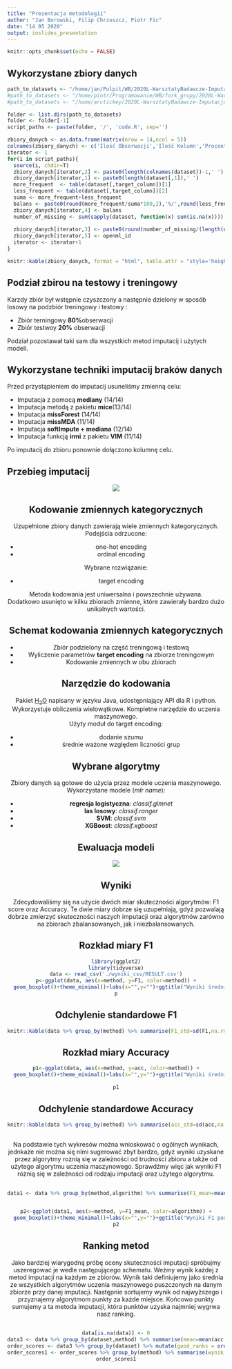 ```yaml
---
title: "Prezentacja metodologii"
author: "Jan Borowski, Filip Chrzuszcz, Piotr Fic"
date: "14 05 2020"
output: ioslides_presentation
---
```


```r
knitr::opts_chunk$set(echo = FALSE)
```

## Wykorzystane zbiory danych  

```r
path_to_datasets <- "/home/jan/Pulpit/WB/2020L-WarsztatyBadawcze-Imputacja/datasets/"
#path_to_datasets <- "/home/piotr/Programowanie/WB/fork_grupy/2020L-WarsztatyBadawcze-Imputacja/datasets"
#path_to_datasets <- "/home/arctickey/2020L-WarsztatyBadawcze-Imputacja/datasets"

folder <- list.dirs(path_to_datasets)
folder <- folder[-1]
script_paths <- paste(folder, '/', 'code.R', sep='')

zbiory_danych <- as.data.frame(matrix(nrow = 14,ncol = 5))
colnames(zbiory_danych) <- c('Ilość Obserwacji','Ilość Kolumn','Procent braków danych','Balans Klas','Openml_ID')
iterator <- 1 
for(i in script_paths){
  source(i, chdir=T)
  zbiory_danych[iterator,2] <- paste0(length(colnames(dataset))-1,' ')
  zbiory_danych[iterator,1] <- paste0(length(dataset[,1]),' ')
  more_frequent  <- table(dataset[,target_column])[1]
  less_frequent <- table(dataset[,target_column])[2]
  suma <- more_frequent+less_frequent
  balans <- paste0(round(more_frequent/suma*100,2),'%/',round(less_frequent/suma*100,2),'%')
  zbiory_danych[iterator,4] <- balans
  number_of_missing <- sum(sapply(dataset, function(x) sum(is.na(x))))
  
  zbiory_danych[iterator,3] <- paste0(round(number_of_missing/(length(dataset[,1])*(length(colnames(dataset))-1)),2),'%')
  zbiory_danych[iterator,5] <- openml_id
  iterator <- iterator+1
}

knitr::kable(zbiory_danych, format = "html", table.attr = "style='height:40%;'")
```
## Podział zbirou na testowy i treningowy 
Karzdy zbiór był wstępnie czyszczony a następnie dzielony w sposób losowy na podzbiór treningowy i testowy : 

- Zbiór terningowy **80%**obserwacji 
- Zbiór testwoy **20%** obserwacji

Podział pozostawał taki sam dla wszystkich metod imputacij i użytych modeli.

## Wykorzystane techniki imputacij braków danych 
Przed przystąpieniem do imputacij usuneliśmy zmienną celu:

- Imputacja z pomocą **mediany** (14/14)
- Imputacja metodą z pakietu **mice**(13/14)
- Imputacja **missForest** (14/14)
- Imputacja **missMDA** (11/14)
- Imputacja **softImpute + mediana** (12/14)
- Imputacja funkcją **irmi** z pakietu **VIM** (11/14) 

Po imputacij do zbioru ponownie dołączono kolumnę celu.

## Przebieg imputacij 

<center>
![](diagram_imput.png)


## Kodowanie zmiennych kategorycznych

Uzupełnione zbiory danych zawierają wiele zmiennych kategorycznych. Podejścia odrzucone:

- one-hot encoding
- ordinal encoding

Wybrane rozwiązanie:

- target encoding

Metoda kodowania jest uniwersalna i powszechnie używana.  
Dodatkowo usunięto w kilku zbiorach zmienne, które zawierały
bardzo dużo unikalnych wartości.

## Schemat kodowania zmiennych kategorycznych

- Zbiór podzielony na część treningową i testową
- Wyliczenie parametrów **target encoding** na zbiorze treningowym
- Kodowanie zmiennych w obu zbiorach

## Narzędzie do kodowania

Pakiet [H<sub>2</sub>O](https://docs.h2o.ai/h2o/latest-stable/h2o-docs/index.html) napisany w języku Java, udostępniający API
dla R i python. Wykorzystuje obliczenia wielowątkowe. Kompletne narzędzie do
uczenia maszynowego.  
Użyty moduł do target encoding:  

- dodanie szumu 
- średnie ważone względem liczności grup


## Wybrane algorytmy

Zbiory danych są gotowe do użycia przez modele uczenia maszynowego.  
Wykorzystane modele (*mlr name*):

- **regresja logistyczna**: *classif.glmnet*
- **las losowy**: *classif.ranger*
- **SVM**: *classif.svm*
- **XGBoost**: *classif.xgboost*

## Ewaluacja modeli

<center>
![](schemat.png)
</center>


## Wyniki
Zdecydowaliśmy się na użycie dwóch miar skuteczności algorytmów: F1 score oraz Accuracy. Te dwie miary dobrze się uzupełniają, gdyż pozwalają dobrze zmierzyć skuteczności naszych imputacji oraz algorytmów zarówno na zbiorach zbalansowanych, jak i niezbalansowanych.

## Rozkład miary F1

```r
library(ggplot2)
library(tidyverse)
data <- read_csv('./wyniki_csv/RESULT.csv')
p<-ggplot(data, aes(x=method, y=F1, color=method)) +
  geom_boxplot()+theme_minimal()+labs(x="",y="")+ggtitle("Wyniki średnie F1")
p

```

## Odchylenie standardowe F1

```r
knitr::kable(data %>% group_by(method) %>% summarise(F1_std=sd(F1,na.rm=TRUE)))
```

## Rozkład miary Accuracy

```r


p1<-ggplot(data, aes(x=method, y=acc, color=method)) +
  geom_boxplot()+theme_minimal()+labs(x="",y="")+ggtitle("Wyniki średnie accuracy")

p1
```

## Odchylenie standardowe Accuracy

```r
knitr::kable(data %>% group_by(method) %>% summarise(acc_std=sd(acc,na.rm=TRUE)))
```

## 

Na podstawie tych wykresów można wnioskować o ogólnych wynikach, jednkaże nie można się nimi sugerować zbyt bardzo, gdyż wyniki uzyskane przez algorytmy rożnią się w zależności od trudności zbioru a także od użytego algorytmu uczenia maszynowego. Sprawdźmy więc jak wyniki F1 różnią się w zależności od rodzaju imputacji oraz użytego algorytmu.


##

```r
data1 <- data %>% group_by(method,algorithm) %>% summarise(F1_mean=mean(F1,na.rm=TRUE))


p2<-ggplot(data1, aes(x=method, y=F1_mean, color=algorithm)) +
  geom_boxplot()+theme_minimal()+labs(x="",y="")+ggtitle("Wyniki F1 pośród róznych algorytmów oraz imputacji")
p2

```


## Ranking metod

Jako bardziej wiarygodną próbę oceny skuteczności imputacji spróbujmy uszeregować je wedle następującego schematu. Weźmy wynik każdej z metod imputacji na każdym ze zbiorów. Wynik taki definiujemy jako średnia ze wszystkich algorytmów uczenia maszynowego puszczonych na danym zbiorze przy danej imputacji. Następnie sortujemy wynik od najwyższego i przyznajemy algorytmom punkty za każde miejsce. Końcowo punkty sumujemy a ta metoda imputacji, która punktów uzyska najmniej wygrwa nasz ranking.


##

```r
data[is.na(data)] <- 0
data3 <- data %>% group_by(dataset,method) %>% summarise(mean=mean(acc,na.rm=TRUE))
order_scores <- data3 %>% group_by(dataset) %>% mutate(good_ranks = order(order(mean, decreasing=TRUE)))
order_scores1 <- order_scores %>% group_by(method) %>% summarise(wynik = sum(good_ranks))
order_scores1
```


